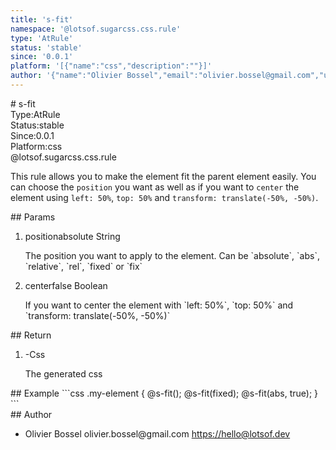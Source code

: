 ```yaml
---
title: 's-fit'
namespace: '@lotsof.sugarcss.css.rule'
type: 'AtRule'
status: 'stable'
since: '0.0.1'
platform: '[{"name":"css","description":""}]'
author: '{"name":"Olivier Bossel","email":"olivier.bossel@gmail.com","url":"https://hello@lotsof.dev"}'
---
```

<div class="docmap-mdx">
# s-fit
<div class="_metas">
<div class="_type"><span class="_type-label">Type:</span><span class="_type-value">AtRule</span></div>
<div class="_status"><span class="_status-label">Status:</span><span class="_status-value -stable">stable</span></div>
<div class="_since"><span class="_since-label">Since:</span><span class="_since-value">0.0.1</span></div>
<div class="_platform"><span class="_platform-label">Platform:</span><span class="_platform-value -css">css</span></div>
</div>
<div class="_namespace">@lotsof.sugarcss.css.rule</div>
<div class="_description typo-format typo-rhythm">
<p>This rule allows you to make the element fit the parent element easily.
You can choose the <code>position</code> you want as well as if you want to <code>center</code> the element
using <code>left: 50%</code>, <code>top: 50%</code> and <code>transform: translate(-50%, -50%)</code>.</p>

</div>
<div class="_params">
## Params
<ol class="_list">
<li class="_item">
<span class="_name">position</span><span class="_default">absolute</span> <span class="_type">String</span>
<p class="_description">The position you want to apply to the element&period; Can be &grave;absolute&grave;&comma; &grave;abs&grave;&comma; &grave;relative&grave;&comma; &grave;rel&grave;&comma; &grave;fixed&grave; or &grave;fix&grave;</p>
</li>
<li class="_item">
<span class="_name">center</span><span class="_default">false</span> <span class="_type">Boolean</span>
<p class="_description">If you want to center the element with &grave;left&colon; 50&percnt;&grave;&comma; &grave;top&colon; 50&percnt;&grave; and &grave;transform&colon; translate&lpar;-50&percnt;&comma; -50&percnt;&rpar;&grave;</p>
</li>
</ol>
</div>
<div class="_return">
## Return
<ol class="_list">
<li class="_item">
<span class="_default">-</span><span class="_type">Css</span>
<p class="_description">The generated css</p>
</li>
</ol>
</div>
<div class="_examples">
## Example
```css
.my-element {
     @s-fit();
     @s-fit(fixed);
     @s-fit(abs, true);
}
```
</div>
<div class="_author">
## Author
<ul class="_list">
<li class="_item">
<span class="_name">Olivier Bossel</span>
<span class="_email">olivier.bossel@gmail.com</span>
<a href="https://hello@lotsof.dev" target="_blank" class="_url">https://hello@lotsof.dev</a>
</li>
</ul>
</div>
</div>